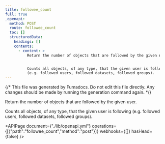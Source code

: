 ```yaml
---
title: followee_count
full: true
_openapi:
  method: POST
  route: followee_count
  toc: []
  structuredData:
    headings: []
    contents:
      - content: >
          Return the number of objects that are followed by the given user.


          Counts all objects, of any type, that the given user is following
          (e.g. followed users, followed datasets, followed groups).
---
```


{/* This file was generated by Fumadocs. Do not edit this file directly. Any changes should be made by running the generation command again. */}

Return the number of objects that are followed by the given user.

Counts all objects, of any type, that the given user is following (e.g. followed users, followed datasets, followed groups).


<APIPage document={"./lib/openapi.yml"} operations={[{"path":"followee_count","method":"post"}]} webhooks={[]} hasHead={false} />
